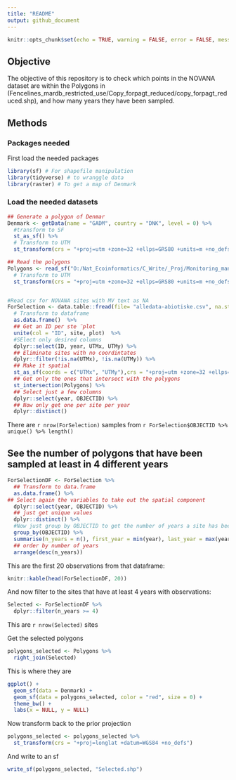 ```yaml
---
title: "README"
output: github_document
---
```


```r
knitr::opts_chunk$set(echo = TRUE, warning = FALSE, error = FALSE, message = FALSE)
```

## Objective

The objective of this repository is to check which points in the NOVANA dataset are within the Polygons in (Fencelines_mardb_restricted_use/Copy_forpagt_reduced/copy_forpagt_reduced.shp), and how many years they have been sampled.

## Methods

### Packages needed

First load the needed packages

```r
library(sf) # For shapefile manipulation
library(tidyverse) # to wranggle data
library(raster) # To get a map of Denmark
```

### Load the needed datasets

```r

## Generate a polygon of Denmar
Denmark <- getData(name = "GADM", country = "DNK", level = 0) %>% 
  #transform to SF
  st_as_sf() %>% 
  # Transform to UTM
  st_transform(crs = "+proj=utm +zone=32 +ellps=GRS80 +units=m +no_defs")

## Read the polygons
Polygons <- read_sf("O:/Nat_Ecoinformatics/C_Write/_Proj/Monitoring_management_AU135847/Fencelines_mardb_restricted_use/Copy_forpagt_reduced/copy_forpagt_reduced.shp") %>% 
  # Transform to UTM
  st_transform(crs = "+proj=utm +zone=32 +ellps=GRS80 +units=m +no_defs")


#Read csv for NOVANA sites with MV text as NA
ForSelection <- data.table::fread(file= "alledata-abiotiske.csv", na.strings = "mv") %>% 
  # Transform to dataframe
  as.data.frame()  %>%
  ## Get an ID per ste ¨plot
  unite(col = "ID", site, plot)  %>% 
  #SElect only desired columns
  dplyr::select(ID, year, UTMx, UTMy) %>% 
  ## Eliminate sites with no coordintates
  dplyr::filter(!is.na(UTMx), !is.na(UTMy)) %>% 
  ## Make it spatial
  st_as_sf(coords = c("UTMx", "UTMy"),crs = "+proj=utm +zone=32 +ellps=GRS80 +units=m +no_defs") %>% 
  ## Get only the ones that intersect with the polygons
  st_intersection(Polygons) %>% 
  ## Select just a few columns
  dplyr::select(year, OBJECTID) %>% 
  ## Now only get one per site per year
  dplyr::distinct()
```

There are `r nrow(ForSelection)` samples from `r ForSelection$OBJECTID %>% unique() %>% length()`

## See the number of polygons that have been sampled at least in 4 different years

```r
ForSelectionDF <- ForSelection %>% 
  ## Transform to data.frame 
  as.data.frame() %>% 
## Select again the variables to take out the spatial component
  dplyr::select(year, OBJECTID) %>% 
  ## just get unique values
  dplyr::distinct() %>% 
  #Now just group by OBJECTID to get the number of years a site has been sampled
  group_by(OBJECTID) %>% 
  summarise(n_years = n(), first_year = min(year), last_year = max(year)) %>% 
  ## order by number of years
  arrange(desc(n_years))

```

This are the first 20 observations from that dataframe:

```r
knitr::kable(head(ForSelectionDF, 20))
```

And now filter to the sites that have at least 4 years with observations:

```r
Selected <- ForSelectionDF %>% 
  dplyr::filter(n_years >= 4)
```

This are `r nrow(Selected)` sites
  
Get the selected polygons

```r
polygons_selected <- Polygons %>% 
  right_join(Selected)
```

This is where they are

```r
ggplot() + 
  geom_sf(data = Denmark) +
  geom_sf(data = polygons_selected, color = "red", size = 0) +
  theme_bw() +
  labs(x = NULL, y = NULL)
```

Now transform back to the prior projection

```r
polygons_selected <- polygons_selected %>% 
  st_transform(crs = "+proj=longlat +datum=WGS84 +no_defs") 
```

And write to an sf

```r
write_sf(polygons_selected, "Selected.shp")
```

